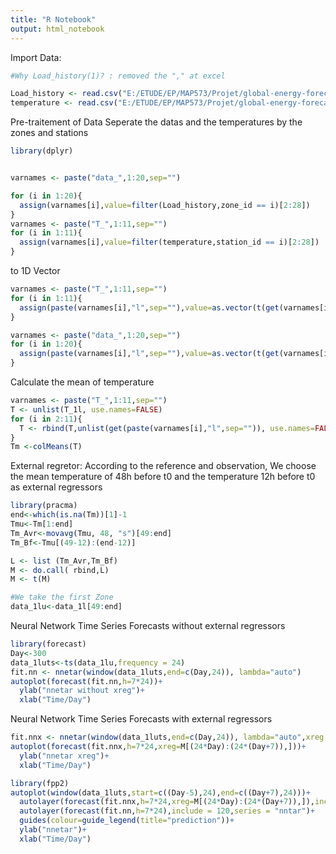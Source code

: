 ---
title: "R Notebook"
output: html_notebook
---

Import Data:
```{r}
#Why Load_history(1)? : removed the "," at excel

Load_history <- read.csv("E:/ETUDE/EP/MAP573/Projet/global-energy-forecasting-competition-2012-load-forecasting/Load_history(1).csv")
temperature <- read.csv("E:/ETUDE/EP/MAP573/Projet/global-energy-forecasting-competition-2012-load-forecasting/temperature_history.csv")
```

Pre-traitement of Data
Seperate the datas and the temperatures by the zones and stations
```{r}
library(dplyr)


varnames <- paste("data_",1:20,sep="")

for (i in 1:20){
  assign(varnames[i],value=filter(Load_history,zone_id == i)[2:28])
}
varnames <- paste("T_",1:11,sep="")
for (i in 1:11){
  assign(varnames[i],value=filter(temperature,station_id == i)[2:28])
}

```


to 1D Vector
```{r}

varnames <- paste("T_",1:11,sep="")
for (i in 1:11){
  assign(paste(varnames[i],"l",sep=""),value=as.vector(t(get(varnames[i])[,4:27])))
}

varnames <- paste("data_",1:20,sep="")
for (i in 1:20){
  assign(paste(varnames[i],"l",sep=""),value=as.vector(t(get(varnames[i])[,4:27])))
}

```

Calculate the mean of temperature
```{r}
varnames <- paste("T_",1:11,sep="")
T <- unlist(T_1l, use.names=FALSE)
for (i in 2:11){
  T <- rbind(T,unlist(get(paste(varnames[i],"l",sep="")), use.names=FALSE))
}
Tm <-colMeans(T)
```

External regretor:
According to the reference and observation,
We choose the mean temperature of 48h before t0
and the temperature 12h before t0
as external regressors

```{r}
library(pracma)
end<-which(is.na(Tm))[1]-1
Tmu<-Tm[1:end]
Tm_Avr<-movavg(Tmu, 48, "s")[49:end]
Tm_Bf<-Tmu[(49-12):(end-12)]

L <- list (Tm_Avr,Tm_Bf)
M <- do.call( rbind,L)
M <- t(M)

#We take the first Zone
data_1lu<-data_1l[49:end]
```


Neural Network Time Series Forecasts without external regressors

```{r}
library(forecast)
Day<-300
data_1luts<-ts(data_1lu,frequency = 24)
fit.nn <- nnetar(window(data_1luts,end=c(Day,24)), lambda="auto")
autoplot(forecast(fit.nn,h=7*24))+
  ylab("nnetar without xreg")+
  xlab("Time/Day")
```

Neural Network Time Series Forecasts with external regressors

```{r}
fit.nnx <- nnetar(window(data_1luts,end=c(Day,24)), lambda="auto",xreg = M[1:(24*Day),])
autoplot(forecast(fit.nnx,h=7*24,xreg=M[(24*Day):(24*(Day+7)),]))+
  ylab("nnetar xreg")+
  xlab("Time/Day")
```



```{r}
library(fpp2)
autoplot(window(data_1luts,start=c((Day-5),24),end=c((Day+7),24)))+
  autolayer(forecast(fit.nnx,h=7*24,xreg=M[(24*Day):(24*(Day+7)),]),include = 120,series = "nntar_xreg")+
  autolayer(forecast(fit.nn,h=7*24),include = 120,series = "nntar")+
  guides(colour=guide_legend(title="prediction"))+
  ylab("nnetar")+
  xlab("Time/Day")
```


